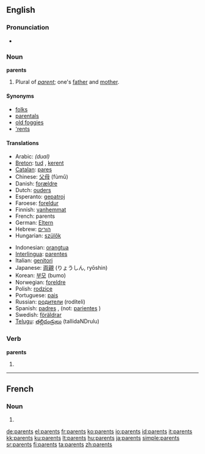 ==English==

===Pronunciation===
* {{audio|en-us-parents.ogg|Audio (US)}}

===Noun===
'''parents''' {{p}}

# Plural of ''[[parent]]''; one's [[father]] and [[mother]].

====Synonyms====
* [[folks]]
* [[parentals]]
* [[old foggies]]
* [['rents]]

====Translations====
{{trans-top|father and mother}}
* Arabic: {{Arab|[[والدين]]}} {{IPAchar|(walidēn)}} ''(dual)''
* [[Breton]]: [[tud]] {{p}}, [[kerent]] {{p}}
* [[Catalan]]: [[pares]] {{m|p}}
* Chinese: [[父母]] (fùmǔ)
* Danish: [[forældre]] {{c|p}}
* Dutch: [[ouders]] {{m|p}}
* Esperanto: [[gepatroj]] {{p}}
* Faroese: [[foreldur]] {{n|p}}
* Finnish: [[vanhemmat]] {{p}}
* French: parents {{m|p}}
* German: [[Eltern]] {{m|p}}
* Hebrew: [[הורים]] {{m|p}}
* Hungarian: [[szülők]] {{p}}
{{trans-mid}}
* Indonesian: [[orangtua]]
* [[Interlingua]]: [[parentes]]
* Italian: [[genitori]] {{m|p}}
* Japanese: [[両親]] (りょうしん, ryōshin)
* Korean: [[부모]] (bumo)
* Norwegian: [[foreldre]] {{p}}
* Polish: [[rodzice]] {{p}}
* Portuguese: [[pais#Portuguese|pais]]
* Russian: [[родители]] (rodíteli) {{p}}
* Spanish: [[padres]] {{m|p}}, (not: [[pariente]]s {{m|p}})
* Swedish: [[föräldrar]] {{p}}
* [[Telugu]]: [[తల్లిదండ్రులు]] (tallidaNDrulu)
{{trans-bottom}}

===Verb===
'''parents'''

# {{third-person singular of|[[parent]]}}

----

==French==

===Noun===
{{infl|fr|noun}}

# {{plural of|[[parent#French|parent]]|lang=fr}}

[[de:parents]]
[[el:parents]]
[[fr:parents]]
[[ko:parents]]
[[io:parents]]
[[id:parents]]
[[it:parents]]
[[kk:parents]]
[[ku:parents]]
[[lt:parents]]
[[hu:parents]]
[[ja:parents]]
[[simple:parents]]
[[sr:parents]]
[[fi:parents]]
[[ta:parents]]
[[zh:parents]]